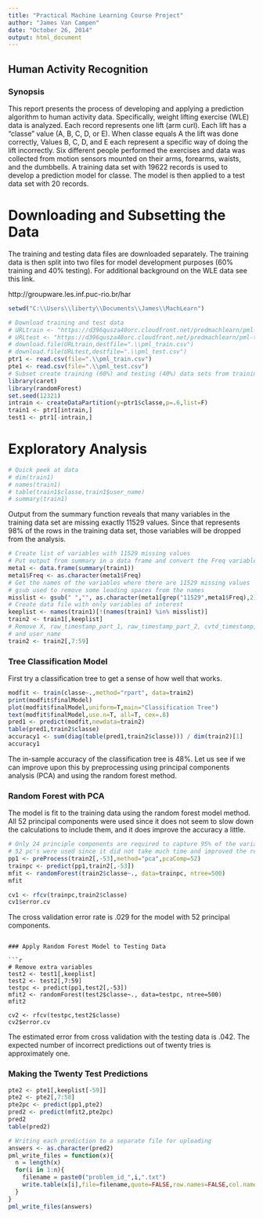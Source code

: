 ```yaml
---
title: "Practical Machine Learning Course Project"
author: "James Van Campen"
date: "October 26, 2014"
output: html_document
---
```


## Human Activity Recognition


### Synopsis
This report presents the process of developing and applying a prediction algorithm to human activity data. Specifically, weight lifting exercise (WLE) data is analyzed. Each record represents one lift (arm curl). Each lift has a "classe" value (A, B, C, D, or E). When classe equals A the lift was done correctly, Values B, C, D, and E each represent a specific way of doing the lift incorrectly. Six different people performed the exercises and data was collected from motion sensors mounted on their arms, forearms, waists, and the dumbbells. A training data set with 19622 records is used to develop a prediction model for classe. The model is then applied to a test data set with 20 records.  

# Downloading and Subsetting the Data
The training and testing data files are downloaded separately. The training data is then split into two files for model development purposes (60% training and 40% testing). For additional background on the WLE data see this link.

http://groupware.les.inf.puc-rio.br/har


```r
setwd("C:\\Users\\liberty\\Documents\\James\\MachLearn")
```

```r
# Download training and test data
# URLtrain <- "https://d396qusza40orc.cloudfront.net/predmachlearn/pml-training.csv"
# URLtest <- "https://d396qusza40orc.cloudfront.net/predmachlearn/pml-testing.csv"
# download.file(URLtrain,destfile=".\\pml_train.csv")
# download.file(URLtest,destfile=".\\pml_test.csv")
ptr1 <- read.csv(file=".\\pml_train.csv")
pte1 <- read.csv(file=".\\pml_test.csv")
# Subset create training (60%) and testing (40%) data sets from training data
library(caret)
library(randomForest)
set.seed(12321)
intrain <- createDataPartition(y=ptr1$classe,p=.6,list=F)
train1 <- ptr1[intrain,]
test1 <- ptr1[-intrain,]
```

# Exploratory Analysis
```r
# Quick peek at data
# dim(train1)
# names(train1)
# table(train1$classe,train1$user_name)
# summary(train1)
```
Output from the summary function reveals that many variables in the training data set are missing exactly 11529 values. Since that represents 98% of the rows in the training data set, those variables will be dropped from the analysis.

```r
# Create list of variables with 11529 missing values
# Put output from summary in a data frame and convert the Freq variable to character
meta1 <- data.frame(summary(train1))
meta1$Freq <- as.character(meta1$Freq)
# Get the names of the variables where there are 11529 missing values
# gsub used to remove some leading spaces from the names
misslist <- gsub(" ","", as.character(meta1[grep("11529",meta1$Freq),2]))
# Create data file with only variables of interest
keeplist <- names(train1)[!(names(train1) %in% misslist)]
train2 <- train1[,keeplist]
# Remove X, raw_timestamp_part_1, raw_timestamp_part_2, cvtd_timestamp, num_window,
# and user_name
train2 <- train2[,7:59]
```

### Tree Classification Model

First try a classification tree to get a sense of how well that works.

```r
modfit <- train(classe~.,method="rpart", data=train2)
print(modfit$finalModel)
plot(modfit$finalModel,uniform=T,main="Classification Tree")
text(modfit$finalModel,use.n=T, all=T, cex=.8)
pred1 <- predict(modfit,newdata=train2)
table(pred1,train2$classe)
accuracy1 <- sum(diag(table(pred1,train2$classe))) / dim(train2)[1]
accuracy1
```

The in-sample accuracy of the classification tree is 48%. Let us see if we can improve upon this by preprocessing using principal components analysis (PCA) and using the random forest method.


### Random Forest with PCA

The model is fit to the training data using the random forest model method. All 52 principal components were used since it does not seem to slow down the calculations to include them, and it does improve the accuracy a little. 

```r
# Only 24 principle components are required to capture 95% of the variance
# 52 pc's were used since it did not take much time and improved the results
pp1 <- preProcess(train2[,-53],method="pca",pcaComp=52)
trainpc <- predict(pp1,train2[,-53])
mfit <- randomForest(train2$classe~., data=trainpc, ntree=500)
mfit

cv1 <- rfcv(trainpc,train2$classe)
cv1$error.cv
```

The cross validation error rate is .029 for the model with 52 principal components.
```

### Apply Random Forest Model to Testing Data

```r
# Remove extra variables
test2 <- test1[,keeplist]
test2 <- test2[,7:59]
testpc <- predict(pp1,test2[,-53])
mfit2 <- randomForest(test2$classe~., data=testpc, ntree=500)
mfit2

cv2 <- rfcv(testpc,test2$classe)
cv2$error.cv

```
The estimated error from cross validation with the testing data is .042. The expected number of incorrect predictions out of twenty tries is approximately one.

### Making the Twenty Test Predictions
```r
pte2 <- pte1[,keeplist[-59]]
pte2 <- pte2[,7:58]
pte2pc <- predict(pp1,pte2)
pred2 <- predict(mfit2,pte2pc)
pred2
table(pred2)
```

```r
# Writing each prediction to a separate file for uploading
answers <- as.character(pred2)
pml_write_files = function(x){
  n = length(x)
  for(i in 1:n){
    filename = paste0("problem_id_",i,".txt")
    write.table(x[i],file=filename,quote=FALSE,row.names=FALSE,col.names=FALSE)
  }
}
pml_write_files(answers)
```












